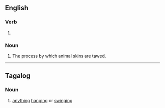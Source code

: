 ==English==

===Verb===
{{head|en|present participle}}

# {{present participle of|taw|lang=en|nocat=1}}

===Noun===
{{en-noun|-|s}}

# The process by which animal skins are tawed.

----

==Tagalog==

===Noun===
{{tl-noun|tawíng}}

# [[anything]] [[hang]]ing or [[swing]]ing